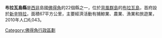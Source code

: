{{Geobox|縣
|name = 布拉瓦島縣
|map = Brava county, Cape Verde.png
|symbol_type = 
|symbol = 
|capital_type = 首府
|capital = [[新辛特拉|新辛特拉]]
|region_type = 島嶼
|region = [[布拉瓦島|布拉瓦島]]
|area = 67
|population = 6426
|population_as_of = 2005
|population_density = 
|code_type = 
|code = 
|iso_code = 
|iso_subcode = 
|free_type = 
|free = 
|website = http://www.cmbrava.cv
}}

'''布拉瓦島縣'''是[[西非|西非]]島國[[佛得角|佛得角]]的22個縣之一，位於[[背風群島_(佛得角)|背風群島]]的[[布拉瓦島|布拉瓦島]]，首府設於[[新辛特拉|新辛特拉]]，面積67平方公里，主要經濟活動有捕鯨業、農業、漁業和旅遊業，2010年人口6,043。

{{維德角行政區劃}}

[[Category:佛得角行政區劃|Category:佛得角行政區劃]]


{{CapeVerde-stub}}